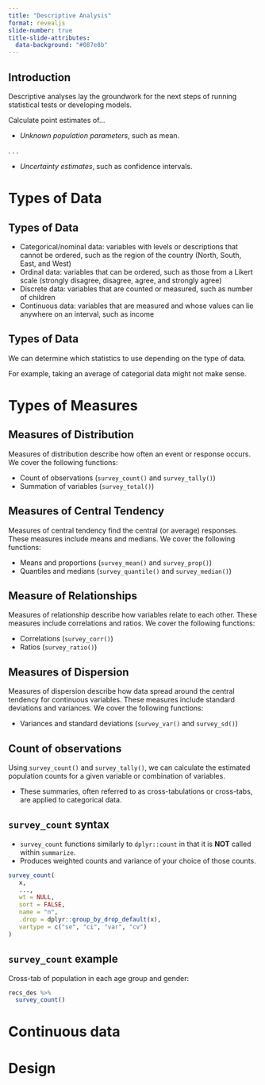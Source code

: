 ```yaml
---
title: "Descriptive Analysis"
format: revealjs
slide-number: true
title-slide-attributes: 
  data-background: "#087e8b"
---
```


## Introduction

Descriptive analyses lay the groundwork for the next steps of running statistical tests or developing models.

Calculate point estimates of...

- *Unknown population parameters*, such as mean.

. . .

- *Uncertainty estimates*, such as confidence intervals.

# Types of Data

## Types of Data

::: incremental

* Categorical/nominal data: variables with levels or descriptions that cannot be ordered, such as the region of the country (North, South, East, and West)
* Ordinal data: variables that can be ordered, such as those from a Likert scale (strongly disagree, disagree, agree, and strongly agree)
* Discrete data: variables that are counted or measured, such as number of children
* Continuous data: variables that are measured and whose values can lie anywhere on an interval, such as income

:::

## Types of Data

We can determine which statistics to use depending on the type of data.

For example, taking an average of categorial data might not make sense.

# Types of Measures

## Measures of Distribution

Measures of distribution describe how often an event or response occurs. We cover the following functions:

* Count of observations (`survey_count()` and `survey_tally()`)
* Summation of variables (`survey_total()`)

## Measures of Central Tendency

Measures of central tendency find the central (or average) responses. These measures include means and medians. We cover the following functions:

* Means and proportions (`survey_mean()` and `survey_prop()`)
* Quantiles and medians (`survey_quantile()` and `survey_median()`)

## Measure of Relationships

Measures of relationship describe how variables relate to each other. These measures include correlations and ratios. We cover the following functions:

- Correlations (`survey_corr()`)
- Ratios (`survey_ratio()`)

## Measures of Dispersion

Measures of dispersion describe how data spread around the central tendency for continuous variables. These measures include standard deviations and variances. We cover the following functions:

- Variances and standard deviations (`survey_var()` and `survey_sd()`)

## Count of observations

Using `survey_count()` and `survey_tally()`, we can calculate the estimated population counts for a given variable or combination of variables.

- These summaries, often referred to as cross-tabulations or cross-tabs, are applied to categorical data.

## `survey_count` syntax

- `survey_count` functions similarly to `dplyr::count` in that it is <b>NOT</b> called within `summarize`.
- Produces weighted counts and variance of your choice of those counts.

```r
survey_count(
   x,
   ...,
   wt = NULL,
   sort = FALSE,
   name = "n",
   .drop = dplyr::group_by_drop_default(x),
   vartype = c("se", "ci", "var", "cv")
)
```

## `survey_count` example

Cross-tab of population in each age group and gender:

```r
recs_des %>%
  survey_count()
```



# Continuous data

# Design
